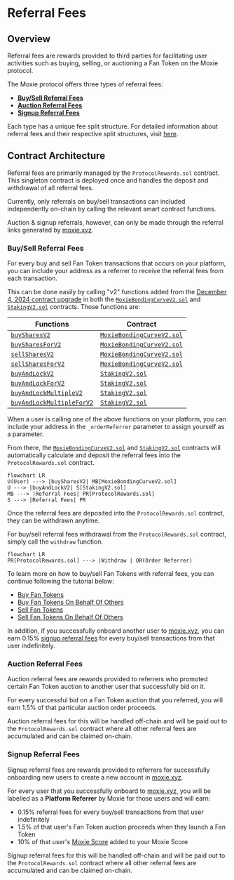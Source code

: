 
# Referral Fees

## Overview

Referral fees are rewards provided to third parties for facilitating user activities such as buying, selling, or auctioning a Fan Token on the Moxie protocol.

The Moxie protocol offers three types of referral fees:

- [**Buy/Sell Referral Fees**](#buysell-referral-fees)
- [**Auction Referral Fees**](#auction-referral-fees)
- [**Signup Referral Fees**](#signup-referral-fees)

Each type has a unique fee split structure. For detailed information about referral fees and their respective split structures, visit [here](https://build.moxie.xyz/the-moxie-protocol).

## Contract Architecture

Referral fees are primarily managed by the `ProtocolRewards.sol` contract. This singleton contract is deployed once and handles the deposit and withdrawal of all referral fees.

Currently, only referrals on buy/sell transactions can included independently on-chain by calling the relevant smart contract functions.

Auction & signup referrals, however, can only be made through the referral links generated by [moxie.xyz](https://moxie.xyz).

### Buy/Sell Referral Fees

For every buy and sell Fan Token transactions that occurs on your platform, you can include your address as a referrer to receive the referral fees from each transaction.

This can be done easily by calling "v2" functions added from the [December 4, 2024 contract upgrade](../../contract/04-changelog.mdx#december-4-2024) in both the [`MoxieBondingCurveV2.sol`](../../contract/03-references/01-moxiebondingcurve.mdx) and [`StakingV2.sol`](../../contract/03-references/06-staking.mdx) contracts. Those functions are:

| Functions                                                                                      | Contract                                                                           |
| ---------------------------------------------------------------------------------------------- | ---------------------------------------------------------------------------------- |
| [`buySharesV2`](../../contract/03-references/01-moxiebondingcurve.mdx#buysharesv2)             | [`MoxieBondingCurveV2.sol`](../../contract/03-references/01-moxiebondingcurve.mdx) |
| [`buySharesForV2`](../../contract/03-references/01-moxiebondingcurve.mdx#buysharesforv2)       | [`MoxieBondingCurveV2.sol`](../../contract/03-references/01-moxiebondingcurve.mdx) |
| [`sellSharesV2`](../../contract/03-references/01-moxiebondingcurve.mdx#sellsharesv2)           | [`MoxieBondingCurveV2.sol`](../../contract/03-references/01-moxiebondingcurve.mdx) |
| [`sellSharesForV2`](../../contract/03-references/01-moxiebondingcurve.mdx#sellsharesforv2)     | [`MoxieBondingCurveV2.sol`](../../contract/03-references/01-moxiebondingcurve.mdx) |
| [`buyAndLockV2`](../../contract/03-references/06-staking.mdx#buyandlock)                       | [`StakingV2.sol`](../../contract/03-references/06-staking.mdx)                     |
| [`buyAndLockForV2`](../../contract/03-references/06-staking.mdx#buyandlockfor)                 | [`StakingV2.sol`](../../contract/03-references/06-staking.mdx)                     |
| [`buyAndLockMultipleV2`](../../contract/03-references/06-staking.mdx#buyandlockmultiple)       | [`StakingV2.sol`](../../contract/03-references/06-staking.mdx)                     |
| [`buyAndLockMultipleForV2`](../../contract/03-references/06-staking.mdx#buyandlockmultiplefor) | [`StakingV2.sol`](../../contract/03-references/06-staking.mdx)                     |

When a user is calling one of the above functions on your platform, you can include your address in the `_orderReferrer` parameter to assign yourself as a parameter.

From there, the [`MoxieBondingCurveV2.sol`](../../contract/03-references/01-moxiebondingcurve.mdx) and [`StakingV2.sol`](../../contract/03-references/06-staking.mdx) contracts will automatically calculate and deposit the referral fees into the `ProtocolRewards.sol` contract.

```mermaid
flowchart LR
U(User) ---> |buySharesV2| MB[MoxieBondingCurveV2.sol]
U ---> |buyAndLockV2| S[StakingV2.sol]
MB ---> |Referral Fees| PR[ProtocolRewards.sol]
S ---> |Referral Fees| PR
```

Once the referral fees are deposited into the `ProtocolRewards.sol` contract, they can be withdrawn anytime.

For buy/sell referral fees withdrawal from the `ProtocolRewards.sol` contract, simply call the `withdraw` function.

```mermaid
flowchart LR
PR[ProtocolRewards.sol] ---> |Withdraw | OR(Order Referrer)
```

To learn more on how to buy/sell Fan Tokens with referral fees, you can continue following the tutorial below:

- [Buy Fan Tokens](../../use-cases/fan-tokens/01-buy-fan-tokens.mdx)
- [Buy Fan Tokens On Behalf Of Others](../../use-cases/fan-tokens/02-buy-fan-tokens-on-behalf-of-others.mdx)
- [Sell Fan Tokens](../../use-cases/fan-tokens/03-sell-fan-tokens.mdx)
- [Sell Fan Tokens On Behalf Of Others](../../use-cases/fan-tokens/04-sell-fan-tokens-on-behalf-of-others.mdx)

In addition, if you successfully onboard another user to [moxie.xyz](https://moxie.xyz), you can earn 0.15% [signup referral fees](#signup-referral-fees) for every buy/sell transactions from that user indefinitely.

### Auction Referral Fees

Auction referral fees are rewards provided to referrers who promoted certain Fan Token auction to another user that successfully bid on it.

For every successful bid on a Fan Token auction that you referred, you will earn 1.5% of that particular auction order proceeds.

Auction referral fees for this will be handled off-chain and will be paid out to the `ProtocolRewards.sol` contract where all other referral fees are accumulated and can be claimed on-chain.

### Signup Referral Fees

Signup referral fees are rewards provided to referrers for successfully onboarding new users to create a new account in [moxie.xyz](https://moxie.xyz).

For every user that you successfully onboard to [moxie.xyz](https://moxie.xyz), you will be labelled as a **Platform Referrer** by Moxie for those users and will earn:

- 0.15% referral fees for every buy/sell transactions from that user indefinitely
- 1.5% of that user's Fan Token auction proceeds when they launch a Fan Token
- 10% of that user's [Moxie Score](03-moxie-score.mdx) added to your Moxie Score

Signup referral fees for this will be handled off-chain and will be paid out to the `ProtocolRewards.sol` contract where all other referral fees are accumulated and can be claimed on-chain.

<DeveloperSupport />
